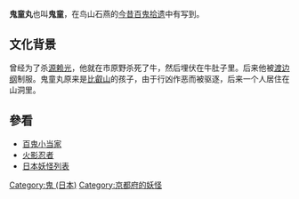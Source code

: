 {{in-universe|time=2014-11-14T04:05:48+00:00}}
{{unreferenced|time=2014-11-14T04:05:48+00:00}}
'''鬼童丸'''也叫'''鬼童'''，在鸟山石燕的[[今昔百鬼拾遗|今昔百鬼拾遗]]中有写到。

== 文化背景 ==
曾经为了杀[[源赖光|源赖光]]，他就在市原野杀死了牛，然后埋伏在牛肚子里。后来他被[[渡边纲|渡边纲]]制服。鬼童丸原来是[[比叡山|比叡山]]的孩子，由于行凶作恶而被驱逐，后来一个人居住在山洞里。

== 參看 ==
* [[百鬼小当家|百鬼小当家]]
* [[火影忍者|火影忍者]]
* [[日本妖怪列表|日本妖怪列表]]


[[Category:鬼_(日本)|Category:鬼 (日本)]]
[[Category:京都府的妖怪|Category:京都府的妖怪]]